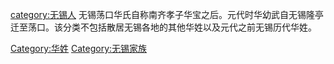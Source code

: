 [[category:无锡人|category:无锡人]]
[[Category:华姓|Category:华姓]]
[[Category:无锡家族|Category:无锡家族]]
无锡荡口华氏自称南齐孝子华宝之后。元代时华幼武自无锡隆亭迁至荡口。该分类不包括散居无锡各地的其他华姓以及元代之前无锡历代华姓。
